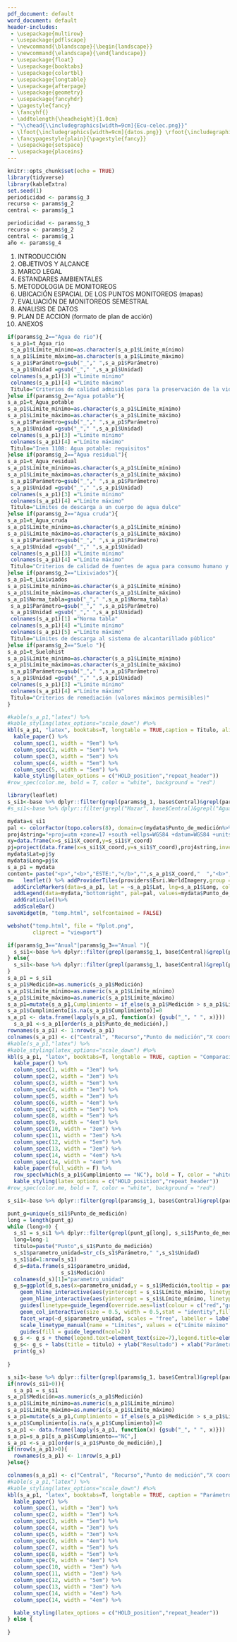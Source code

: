 ```yaml
---
pdf_document: default
word_document: default
header-includes:
 - \usepackage{multirow}
 - \usepackage{pdflscape}
 - \newcommand{\blandscape}{\begin{landscape}}
 - \newcommand{\elandscape}{\end{landscape}}
 - \usepackage{float}
 - \usepackage{booktabs}
 - \usepackage{colortbl}
 - \usepackage{longtable}
 - \usepackage{afterpage}
 - \usepackage{geometry}
 - \usepackage{fancyhdr}
 - \pagestyle{fancy}
 - \fancyhf{}
 - \addtolength{\headheight}{1.0cm}
 - "\\chead{\\includegraphics[width=9cm]{Ecu-celec.png}}"
 - \lfoot{\includegraphics[width=9cm]{datos.png}} \rfoot{\includegraphics[width=4cm]{pie.png}}
 - \fancypagestyle{plain}{\pagestyle{fancy}}
 - \usepackage{setspace}
 - \usepackage{placeins}
---
```


```r
knitr::opts_chunk$set(echo = TRUE)
library(tidyverse)
library(kableExtra)
set.seed(1)
periodicidad <- params$g_3
recurso <- params$g_2
central <- params$g_1
```

```r
periodicidad <- params$g_3
recurso <- params$g_2
central <- params$g_1
año <- params$g_4
```


\begin{center}

\fontsize{40pt}{46pt}\selectfont  

\vspace{30 mm}

\fontsize{40pt}{46pt}\selectfont Reporte `r periodicidad` del Recurso `r recurso`

\vspace{15 mm}

\fontsize{40pt}{46pt}\selectfont `r año`

\vspace{15 mm}

\fontsize{40pt}{46pt}\selectfont Central `r central` 

\vspace{15 mm}

\fontsize{40pt}{46pt}\selectfont CELEC SUR

\vspace{15 mm}

\fontsize{40pt}{46pt}\selectfont \today

\end{center}

\newpage

\textbf{CONTENIDO}

1.	INTRODUCCIÓN
2.	OBJETIVOS Y ALCANCE	
3.  MARCO LEGAL
4.  ESTANDARES AMBIENTALES
5.	METODOLOGIA DE MONITOREOS
6.  UBICACIÓN ESPACIAL DE LOS PUNTOS MONITOREOS (mapas)
7.	EVALUACIÓN DE MONITOREOS SEMESTRAL
8. 	ANALISIS DE DATOS
9. 	PLAN DE ACCION (formato de plan de acción)
10. ANEXOS

\newpage

\textbf{1.	INTRODUCCIÓN}

\noindent\rule{\textwidth}{1pt}

\begin{spacing}{1.5}

La Corporación Eléctrica del Ecuador CELEC EP, Unidad de Negocio CELEC SUR, central Molino (mazar, Sopladora, Minas San Francisco), cuenta con la Licencia Ambiental Resolución No.  004 – MAE–DPAA–LA–2015, del 18 de marzo de 2015 y está ubicado en la provincia del Azuay, cantón Sevilla de oro, parroquia Amaluza.
Las actividades de la CELEC EP – CELEC SUR, podrían generar impactos ambientales en los medios físicos y bióticos de las áreas de Influencia, que deben ser monitoreados. 
En ese contexto el presente informe resume los resultados del monitoreo de calidad del agua y suelo realizadas en el segundo tercero y cuarto trimestre cada año.
También se incluyen gráficas de los resultados el monitoreo, así como su análisis y medida de acción frente a estos resultados.

\end{spacing}

\vspace{4 mm}

\textbf{2.	OBJETIVOS Y ALCANCE}

\noindent\rule{\textwidth}{1pt}

\begin{spacing}{1.5}

Evaluar los resultados del monitoreo de los parámetros de calidad de agua y suelo y compararlos con la normativa ambiental vigente para su análisis y medidas de acción.
Estos monitoreos se realizaron en el área de influencia de los proyectos de CELEC SUR y en laboratorios acreditados en el Sistema de Acreditación del Ecuador (SAE). 

\end{spacing}

\vspace{4 mm}

\textbf{3.	MARCO LEGAL}

\noindent\rule{\textwidth}{1pt}

\begin{spacing}{1.5}

De acuerdo a la Normativa Ambiental el Código Orgánico del Ambiente:

\textbf{CAPÍTULO IV: MONITOREO Y SEGUIMIENTO, Artículo 208.-} Obligatoriedad del monitoreo. El operador será el responsable del monitoreo de sus emisiones, descargas y vertidos, con la finalidad de que estas cumplan con el parámetro definido en la normativa ambiental. La Autoridad Ambiental Competente, efectuará el seguimiento respectivo y solicitará al operador el monitoreo de las descargas, emisiones y vertidos, o de la calidad de un recurso que pueda verse afectado por su actividad. Los costos del monitoreo serán asumidos por el operador. La normativa secundaria establecerá, según la actividad, el procedimiento y plazo para la entrega, revisión y aprobación de dicho monitoreo.

El Reglamento del Código Orgánico del Ambiente: Art. 484. Monitoreos de aspectos ambientales. - El operador llevará reportes que contengan las observaciones visuales, los registros de recolección, los análisis y la evaluación de los resultados de los muestreos para medición de parámetros de la calidad y/o de alteraciones en los medios físico, biótico, socio–cultural, así como las acciones correctivas implementadas en el caso de identiﬁcarse incumplimientos de la normativa ambiental.
Las fuentes, sumideros, recursos y parámetros a ser monitoreados, así como la frecuencia del monitoreo y la periodicidad de los reportes constarán en el respectivo plan de monitoreo del plan de manejo ambiental y serán determinados según la actividad, la magnitud de los impactos ambientales y características socio-ambientales del entorno.

\textbf{CAPÍTULO X: CONTROL Y SEGUIMIENTO AMBIENTAL, DE LOS MONITOREOS, Art. 253 Del objeto.-} Dar seguimiento sistemático y permanente, continuo o periódico, mediante reportes cuyo contenido está establecido en la normativa y en el permiso  ambiental, que contiene las observaciones visuales, los registros de recolección, los análisis y la evaluación de los resultados de los muestreos para medición de parámetros de la calidad y/o de alteraciones en los medios físico, biótico, socio-cultural; permitiendo evaluar el desempeño de un proyecto, actividad u obra en el cumplimiento del Plan de Manejo Ambiental y de la normativa ambiental vigente. 
Los monitoreos de los recursos naturales deberán evaluar la calidad ambiental por medio del análisis de indicadores cualitativos y cuantitativos del área de influencia de la actividad controlada y deberán ser contrastados con datos de resultados de línea base y con resultados de muestreos anteriores, de ser el caso.

\end{spacing}

\vspace{4 mm}

\textbf{4.	ESTANDARES AMBIENTALES}

\noindent\rule{\textwidth}{1pt}

\begin{spacing}{1.5}

Con respecto a los mecanismos o parámetros de comparación de resultados la normativa ambiental establece el siguiente cuadro para su análisis.

\end{spacing}

\vspace{4 mm}

```r

if(params$g_2=="Agua de rio"){
 s_a_p1=t_Agua_rio
 s_a_p1$Límite_mínimo=as.character(s_a_p1$Límite_mínimo)
 s_a_p1$Límite_máximo=as.character(s_a_p1$Límite_máximo)
 s_a_p1$Parámetro=gsub("_"," ",s_a_p1$Parámetro)
 s_a_p1$Unidad =gsub("_"," ",s_a_p1$Unidad)
 colnames(s_a_p1)[3] ="Límite mínimo"
 colnames(s_a_p1)[4] ="Límite máximo"
 Titulo="Criterios de calidad admisibles para la preservación de la vida acuática y silvestre en aguas dulces, marinas y de estuarios"
}else if(params$g_2=="Agua potable"){
s_a_p1=t_Agua_potable
s_a_p1$Límite_mínimo=as.character(s_a_p1$Límite_mínimo)
s_a_p1$Límite_máximo=as.character(s_a_p1$Límite_máximo)
 s_a_p1$Parámetro=gsub("_"," ",s_a_p1$Parámetro)
 s_a_p1$Unidad =gsub("_"," ",s_a_p1$Unidad)
 colnames(s_a_p1)[3] ="Límite mínimo"
 colnames(s_a_p1)[4] ="Límite máximo"
 Titulo="Inen 1108: Agua potable: requisitos"
}else if(params$g_2=="Agua residual"){
s_a_p1=t_Agua_residual
s_a_p1$Límite_mínimo=as.character(s_a_p1$Límite_mínimo)
s_a_p1$Límite_máximo=as.character(s_a_p1$Límite_máximo)
 s_a_p1$Parámetro=gsub("_"," ",s_a_p1$Parámetro)
 s_a_p1$Unidad =gsub("_"," ",s_a_p1$Unidad)
 colnames(s_a_p1)[3] ="Límite mínimo"
 colnames(s_a_p1)[4] ="Límite máximo"
 Titulo="Límites de descarga a un cuerpo de agua dulce"
}else if(params$g_2=="Agua cruda"){
s_a_p1=t_Agua_cruda
s_a_p1$Límite_mínimo=as.character(s_a_p1$Límite_mínimo)
s_a_p1$Límite_máximo=as.character(s_a_p1$Límite_máximo)
 s_a_p1$Parámetro=gsub("_"," ",s_a_p1$Parámetro)
 s_a_p1$Unidad =gsub("_"," ",s_a_p1$Unidad)
 colnames(s_a_p1)[3] ="Límite mínimo"
 colnames(s_a_p1)[4] ="Límite máximo"
 Titulo="Criterios de calidad de fuentes de agua para consumo humano y doméstico"
}else if(params$g_2=="Lixiviados"){
s_a_p1=t_Lixiviados
s_a_p1$Límite_mínimo=as.character(s_a_p1$Límite_mínimo)
s_a_p1$Límite_máximo=as.character(s_a_p1$Límite_máximo)
s_a_p1$Norma_tabla=gsub("_"," ",s_a_p1$Norma_tabla)
 s_a_p1$Parámetro=gsub("_"," ",s_a_p1$Parámetro)
 s_a_p1$Unidad =gsub("_"," ",s_a_p1$Unidad)
 colnames(s_a_p1)[1] ="Norma tabla"
 colnames(s_a_p1)[4] ="Límite mínimo"
 colnames(s_a_p1)[5] ="Límite máximo"
 Titulo="Límites de descarga al sistema de alcantarillado público"
}else if(params$g_2=="Suelo "){
s_a_p1=t_Suelohist
s_a_p1$Límite_mínimo=as.character(s_a_p1$Límite_mínimo)
s_a_p1$Límite_máximo=as.character(s_a_p1$Límite_máximo)
 s_a_p1$Parámetro=gsub("_"," ",s_a_p1$Parámetro)
 s_a_p1$Unidad =gsub("_"," ",s_a_p1$Unidad)
 colnames(s_a_p1)[3] ="Límite mínimo"
 colnames(s_a_p1)[4] ="Límite máximo"
 Titulo="Criterios de remediación (valores máximos permisibles)"
}

#kable(s_a_p1,"latex") %>% 
#kable_styling(latex_options="scale_down") #%>% 
kbl(s_a_p1, "latex", booktabs=T, longtable = TRUE,caption = Titulo, align = "c") %>%
  kable_paper() %>% 
  column_spec(1, width = "9em") %>% 
  column_spec(2, width = "5em") %>% 
  column_spec(3, width = "5em") %>% 
  column_spec(4, width = "5em") %>% 
  column_spec(5, width = "5em") %>% 
  kable_styling(latex_options = c("HOLD_position","repeat_header"))
#row_spec(color.me, bold = T, color = "white", background = "red")  


```

\vspace{4 mm}

\textbf{5.	METODOLOGIA DE MONITOREOS}

\noindent\rule{\textwidth}{1pt}

\begin{spacing}{1.5}

El monitoreo se realizó a través de toma de muestras simple y el análisis de las muestras por el método analítico y de control de calidad de los ensayos, cumpliendo con los requisitos establecidos en la norma ISO 17025.

\end{spacing}

\vspace{4 mm}

\newpage

\newgeometry{top=0.5cm,left=0.5cm,bottom=0.5cm,right=0.5cm}

\blandscape

\textbf{6.	UBICACIÓN ESPACIAL DE LOS PUNTOS DE MONITOREO }

```r
library(leaflet)
s_si1<-base %>% dplyr::filter(grepl(params$g_1, base$Central)&grepl(params$g_2, base$Recurso)&grepl(params$g_3, base$Frecuencia)&grepl(params$g_4, base$Fecha))
#s_si1<-base %>% dplyr::filter(grepl("Mazar", base$Central)&grepl("Agua cruda", base$Recurso)&grepl("Anual", base$Frecuencia)&grepl("2018", base$Fecha)&grepl("Campamento_captación_arenales", base$Punto_de_.medición))

mydata=s_si1
pal <- colorFactor(topo.colors(8), domain=c(mydata$Punto_de_medición%>%unique()))
proj4string="+proj=utm +zone=17 +south +ellps=WGS84 +datum=WGS84 +units=m +no_defs"
xy=data.frame(x=s_si1$X_coord,y=s_si1$Y_coord)
pj=project(data.frame(x=s_si1$X_coord,y=s_si1$Y_coord),proj4string,inverse = T)
mydata$Lat=pj$y
mydata$Long=pj$x
s_a_p1 = mydata
content= paste("<p>","<b>","ESTE:","</b>","",s_a_p1$X_coord,"  ","<b>","NORTE:","</b>","",s_a_p1$Y_coord,"</p>")
m=   leaflet() %>% addProviderTiles(providers$Esri.WorldImagery,group = "Satelite") %>% 
  addCircleMarkers(data=s_a_p1, lat = ~s_a_p1$Lat, lng=s_a_p1$Long, color=~pal(Punto_de_medición), fillOpacity=0.5, label = lapply(content, HTML), group = "Puntod") %>%
  addLegend(data=mydata,"bottomright", pal=pal, values=mydata$Punto_de_medición, title = "Leyenda", opacity=0.5,group = "Leyenda")%>% 
  addGraticule()%>%
  addScaleBar()
saveWidget(m, "temp.html", selfcontained = FALSE)

webshot("temp.html", file = "Rplot.png",
        cliprect = "viewport")

```

\elandscape

\restoregeometry

\vspace{4 mm}

\textbf{7.	EVALUACIÓN DE MONITOREOS (TABLA Y GRÁFICO)}

\noindent\rule{\textwidth}{1pt}

\vspace{4 mm}

\textbf{7.1	Evaluación de cumplimento de parámetros:}

\begin{spacing}{1.5}

\FloatBarrier

En base al cumplimiento de la legislación ambiental, los parámetros que deben ser evaluados del recurso agua y suelo, están sujetos a la Norma para la prevención y Control de la Contaminación Ambiental del Recurso agua en Centrales Hidroeléctricas y la Norma para la prevención y control de la contaminación ambiental del recurso suelo en centrales de generación de energía eléctrica del Libro VI del Texto Unificado de Legislación Secundaria del Ministerio del Ambiente (TULSMA).
Dentro de este orden se presenta los gráficos de los resultados de los parámetros medidos en cada punto de muestreo y su respectivo cumplimento con el límite máximo permisible establecidos en la respectiva norma.

\end{spacing}

\newgeometry{top=0.5cm,left=0.5cm,bottom=0.5cm,right=0.5cm}

\newpage

\blandscape
  
```r
if(params$g_3=="Anual"|params$g_3=="Anual "){
  s_si1<-base %>% dplyr::filter(grepl(params$g_1, base$Central)&grepl(params$g_2, base$Recurso)&grepl(params$g_4, base$Fecha))
} else{
  s_si1<-base %>% dplyr::filter(grepl(params$g_1, base$Central)&grepl(params$g_2, base$Recurso)&grepl(params$g_3, base$Frecuencia)&grepl(params$g_4, base$Fecha))
}
s_a_p1 = s_si1
s_a_p1$Medición=as.numeric(s_a_p1$Medición)
s_a_p1$Límite_mínimo=as.numeric(s_a_p1$Límite_mínimo)
s_a_p1$Límite_máximo=as.numeric(s_a_p1$Límite_máximo)
s_a_p1=mutate(s_a_p1,Cumplimiento = if_else(s_a_p1$Medición > s_a_p1$Límite_mínimo & s_a_p1$Medición<=s_a_p1$Límite_máximo,"C","NC"))
s_a_p1$Cumplimiento[is.na(s_a_p1$Cumplimiento)]=0
s_a_p1 <- data.frame(lapply(s_a_p1, function(x) {gsub("_", " ", x)}))
  s_a_p1 <-s_a_p1[order(s_a_p1$Punto_de_medición),]
rownames(s_a_p1) <- 1:nrow(s_a_p1)
colnames(s_a_p1) <- c("Central", "Recurso","Punto de medición","X coord","Y coord","Frecuencia" , "Norma tabla" , "Parámetro" , "Unidad", "Límite mínimo","Límite máximo","Fecha","Medición", "Observación", "Cumplimiento")   
#kable(s_a_p1,"latex") %>% 
#kable_styling(latex_options="scale_down") #%>% 
kbl(s_a_p1, "latex", booktabs=T, longtable = TRUE, caption = "Comparación de Parámetros Medidos vs Normativa Ambiental", align = "c") %>%
  kable_paper() %>%
  column_spec(1, width = "3em") %>% 
  column_spec(2, width = "3em") %>% 
  column_spec(3, width = "5em") %>% 
  column_spec(4, width = "3em") %>% 
  column_spec(5, width = "3em") %>% 
  column_spec(6, width = "4em") %>% 
  column_spec(7, width = "5em") %>% 
  column_spec(8, width = "5em") %>% 
  column_spec(9, width = "4em") %>% 
  column_spec(10, width = "3em") %>% 
  column_spec(11, width = "3em") %>% 
  column_spec(12, width = "5em") %>% 
  column_spec(13, width = "3em") %>% 
  column_spec(14, width = "4em") %>% 
  column_spec(14, width = "4em") %>% 
  kable_paper(full_width = F) %>% 
  row_spec(which(s_a_p1$Cumplimiento == "NC"), bold = T, color = "white", background = "#FFA54A") %>% 
  kable_styling(latex_options = c("HOLD_position","repeat_header"))
#row_spec(color.me, bold = T, color = "white", background = "red")  


```

\elandscape

\restoregeometry

\vspace{4 mm}

\newpage

\textbf{7.2 Gráficos de parámetros:}

```r
s_si1<-base %>% dplyr::filter(grepl(params$g_1, base$Central)&grepl(params$g_2, base$Recurso)&grepl(params$g_3, base$Frecuencia)&grepl(params$g_4, base$Fecha))

punt_g=unique(s_si1$Punto_de_medición)
long = length(punt_g)
while (long>0) {
  s_s1 = s_si1 %>% dplyr::filter(grepl(punt_g[long], s_si1$Punto_de_medición))
  long=long-1
  titulo=paste("Punto",s_s1$Punto_de_medición)
  s_s1$parametro_unidad=str_c(s_s1$Parámetro," ",s_s1$Unidad)
  s_s1$id=1:nrow(s_s1)
  d_s=data.frame(s_s1$parametro_unidad,
                 s_s1$Medición) 
  colnames(d_s)[1]="parametro_unidad"
  g_s=ggplot(d_s,aes(x=parametro_unidad,y = s_s1$Medición,tooltip = paste("Medición:",s_s1$Medición), data_id = s_s1$Medición)) +
    geom_hline_interactive(aes(yintercept = s_s1$Límite_máximo, linetype = "Límite máximo",tooltip =paste("L. máximo:",s_s1$Límite_máximo), data_id = s_s1$Límite_máximo), colour = "Red", size=1)+
    geom_hline_interactive(aes(yintercept = s_s1$Límite_mínimo, linetype = "Límite mínimo",tooltip =paste("L. mínimo:",s_s1$Límite_mínimo), data_id = s_s1$id), colour = "Green", size=1) + 
    guides(linetype=guide_legend(override.aes=list(colour = c("red","green"))))+ 
    geom_col_interactive(size = 0.5, width = 0.5,stat = "identity",fill="#0073C2FF")+
    facet_wrap(~d_s$parametro_unidad, scales = "free", labeller = label_wrap_gen(8))+
    scale_linetype_manual(name = "Límites", values = c("Límite máximo" = 1, "Límite mínimo" = 1),guide = "legend")+
    guides(fill = guide_legend(ncol=2))
  g_s <- g_s + theme(legend.text=element_text(size=7),legend.title=element_text(face="bold",size=7),axis.title.x = element_text(size=7),axis.title.y = element_text(size=9,angle=90),plot.title = element_text(size=9,face="bold"),axis.text.x=element_blank()) 
  g_s<- g_s + labs(title = titulo) + ylab("Resultado") + xlab("Parámetro medido")
  print(g_s)
  
}
```

\textbf{8.	ANALISIS DE DATOS}

\noindent\rule{\textwidth}{1pt}

\begin{spacing}{1.5}

De la evaluación y comparación de los resultados de monitoreo, se presenta un cuadro resumen de los parámetros que sobre pasan el límite máximo permisible establecido en la normativa, razón por la que se recomienda ejecutar y tomar medidas correctivas para para su conformidad.

\end{spacing}

\textbf{8.1 Parámetros que no cumplen con la normativa  }

\begin{spacing}{1.5}

De la evaluación y comparación de los resultados de monitoreo, se presenta un cuadro resumen de los parámetros que sobre pasan el límite máximo permisible establecido en la normativa, razón por la que se recomienda ejecutar y tomar medidas correctivas para para su conformidad.

\end{spacing}

\newgeometry{top=0.5cm,left=0.5cm,bottom=0.5cm,right=0.5cm}

\newpage

\blandscape
  
```r

s_si1<-base %>% dplyr::filter(grepl(params$g_1, base$Central)&grepl(params$g_2, base$Recurso)&grepl(params$g_3, base$Frecuencia)&grepl(params$g_4, base$Fecha))
if(nrow(s_si1>0)){
  s_a_p1 = s_si1
s_a_p1$Medición=as.numeric(s_a_p1$Medición)
s_a_p1$Límite_mínimo=as.numeric(s_a_p1$Límite_mínimo)
s_a_p1$Límite_máximo=as.numeric(s_a_p1$Límite_máximo)
s_a_p1=mutate(s_a_p1,Cumplimiento = if_else(s_a_p1$Medición > s_a_p1$Límite_mínimo & s_a_p1$Medición<=s_a_p1$Límite_máximo,"C","NC"))
s_a_p1$Cumplimiento[is.na(s_a_p1$Cumplimiento)]=0
s_a_p1 <- data.frame(lapply(s_a_p1, function(x) {gsub("_", " ", x)}))
s_a_p1=s_a_p1[s_a_p1$Cumplimiento=="NC",]
s_a_p1 <-s_a_p1[order(s_a_p1$Punto_de_medición),]
if(nrow(s_a_p1)>0){
  rownames(s_a_p1) <- 1:nrow(s_a_p1)
}else{}

colnames(s_a_p1) <- c("Central", "Recurso","Punto de medición","X coord","Y coord","Frecuencia" , "Norma tabla" , "Parámetro" , "Unidad", "Límite mínimo","Límite máximo","Fecha","Medición", "Observación", "Cumplimiento")   
#kable(s_a_p1,"latex") %>% 
#kable_styling(latex_options="scale_down") #%>% 
kbl(s_a_p1, "latex", booktabs=T, longtable = TRUE, caption = "Parámetros fuera de norma", align = "c") %>%
  kable_paper() %>%
  column_spec(1, width = "3em") %>% 
  column_spec(2, width = "3em") %>% 
  column_spec(3, width = "5em") %>% 
  column_spec(4, width = "3em") %>% 
  column_spec(5, width = "3em") %>% 
  column_spec(6, width = "4em") %>% 
  column_spec(7, width = "5em") %>% 
  column_spec(8, width = "5em") %>% 
  column_spec(9, width = "4em") %>% 
  column_spec(10, width = "3em") %>% 
  column_spec(11, width = "3em") %>% 
  column_spec(12, width = "5em") %>% 
  column_spec(13, width = "3em") %>% 
  column_spec(14, width = "4em") %>% 
  column_spec(14, width = "4em") %>% 

  kable_styling(latex_options = c("HOLD_position","repeat_header"))
} else {
  
}


```

\elandscape

\newpage

\newgeometry{top=0.5cm,left=0.5cm,bottom=0.5cm,right=0.5cm}

\blandscape

\textbf{9.	PLAN DE ACCIÓN }


\begin{table}[H]
\begin{tabular}{|l|l|lll|l|l|ll|l|l|}
\hline
\multicolumn{1}{|c|}{\multirow{2}{*}{\textbf{No}}} & \multicolumn{1}{c|}{\multirow{2}{*}{\textbf{\begin{tabular}[c]{@{}c@{}}REFERENCIA \\ DE \\ HALLAZGO\end{tabular}}}} & \multicolumn{3}{c|}{\textbf{CLASIFICACIÓN}}                                                               & \multicolumn{1}{c|}{\multirow{2}{*}{\textbf{\begin{tabular}[c]{@{}c@{}}DESCRIPCIÓN DE LAS \\ ACTIVIDADES DEL PLAN DE \\ ACCIÓN/MEDIDA CORRECTIVA\end{tabular}}}} & \multicolumn{1}{c|}{\multirow{2}{*}{\textbf{\begin{tabular}[c]{@{}c@{}}MEDIO DE \\ VERIFICACIÓN\end{tabular}}}} & \multicolumn{2}{c|}{\textbf{\begin{tabular}[c]{@{}c@{}}PLAZO DE \\ EJECUCIÓN\end{tabular}}}                                                                                      & \multicolumn{1}{c|}{\multirow{2}{*}{\textbf{Responsable}}} & \multicolumn{1}{c|}{\multirow{2}{*}{\textbf{Costo}}} \\ \cline{3-5} \cline{8-9}
\multicolumn{1}{|c|}{}                             & \multicolumn{1}{c|}{}                                                                                               & \multicolumn{1}{c|}{\textbf{NC+}} & \multicolumn{1}{c|}{\textbf{NC-}} & \multicolumn{1}{c|}{\textbf{Obs}} & \multicolumn{1}{c|}{}                                                                                                                                            & \multicolumn{1}{c|}{}                                                                                           & \multicolumn{1}{c|}{\textbf{\begin{tabular}[c]{@{}c@{}}Fecha de \\ inicio\end{tabular}}} & \multicolumn{1}{c|}{\textbf{\begin{tabular}[c]{@{}c@{}}Fecha de \\ fín\end{tabular}}} & \multicolumn{1}{c|}{}                                      & \multicolumn{1}{c|}{}                                \\ \hline
                                                   &                                                                                                                     & \multicolumn{1}{l|}{}             & \multicolumn{1}{l|}{}             &                                   &                                                                                                                                                                  &                                                                                                                 & \multicolumn{1}{l|}{}                                                                    &                                                                                       &                                                            &                                                      \\ \hline
                                                   &                                                                                                                     & \multicolumn{1}{l|}{}             & \multicolumn{1}{l|}{}             &                                   &                                                                                                                                                                  &                                                                                                                 & \multicolumn{1}{l|}{}                                                                    &                                                                                       &                                                            &                                                      \\ \hline

\end{tabular}
\end{table}
\elandscape














